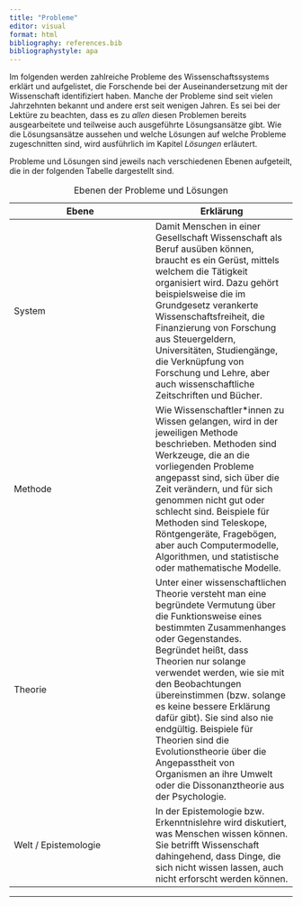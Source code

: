 ```yaml
---
title: "Probleme"
editor: visual
format: html
bibliography: references.bib
bibliographystyle: apa
---
```


Im folgenden werden zahlreiche Probleme des Wissenschaftssystems erklärt und aufgelistet, die Forschende bei der Auseinandersetzung mit der Wissenschaft identifiziert haben. Manche der Probleme sind seit vielen Jahrzehnten bekannt und andere erst seit wenigen Jahren. Es sei bei der Lektüre zu beachten, dass es zu *allen* diesen Problemen bereits ausgearbeitete und teilweise auch ausgeführte Lösungsansätze gibt. Wie die Lösungsansätze aussehen und welche Lösungen auf welche Probleme zugeschnitten sind, wird ausführlich im Kapitel *Lösungen* erläutert.

Probleme und Lösungen sind jeweils nach verschiedenen Ebenen aufgeteilt, die in der folgenden Tabelle dargestellt sind.

| Ebene | Erklärung |
|----|----|
| System | Damit Menschen in einer Gesellschaft Wissenschaft als Beruf ausüben können, braucht es ein Gerüst, mittels welchem die Tätigkeit organisiert wird. Dazu gehört beispielsweise die im Grundgesetz verankerte Wissenschaftsfreiheit, die Finanzierung von Forschung aus Steuergeldern, Universitäten, Studiengänge, die Verknüpfung von Forschung und Lehre, aber auch wissenschaftliche Zeitschriften und Bücher. |
| Methode | Wie Wissenschaftler\*innen zu Wissen gelangen, wird in der jeweiligen Methode beschrieben. Methoden sind Werkzeuge, die an die vorliegenden Probleme angepasst sind, sich über die Zeit verändern, und für sich genommen nicht gut oder schlecht sind. Beispiele für Methoden sind Teleskope, Röntgengeräte, Fragebögen, aber auch Computermodelle, Algorithmen, und statistische oder mathematische Modelle. |
| Theorie | Unter einer wissenschaftlichen Theorie versteht man eine begründete Vermutung über die Funktionsweise eines bestimmten Zusammenhanges oder Gegenstandes. Begründet heißt, dass Theorien nur solange verwendet werden, wie sie mit den Beobachtungen übereinstimmen (bzw. solange es keine bessere Erklärung dafür gibt). Sie sind also nie endgültig. Beispiele für Theorien sind die Evolutionstheorie über die Angepasstheit von Organismen an ihre Umwelt oder die Dissonanztheorie aus der Psychologie. |
| Welt / Epistemologie | In der Epistemologie bzw. Erkenntnislehre wird diskutiert, was Menschen wissen können. Sie betrifft Wissenschaft dahingehend, dass Dinge, die sich nicht wissen lassen, auch nicht erforscht werden können. |

: Ebenen der Probleme und Lösungen

------------------------------------------------------------------------
